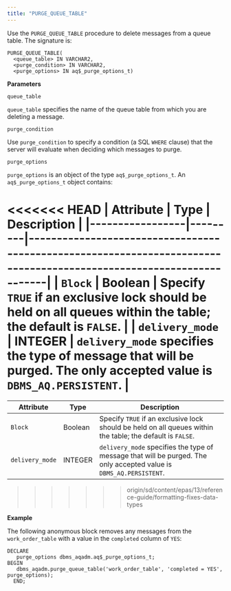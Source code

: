 ```yaml
---
title: "PURGE_QUEUE_TABLE"
---
```


Use the `PURGE_QUEUE_TABLE` procedure to delete messages from a queue table. The signature is:

```text
PURGE_QUEUE_TABLE(
  <queue_table> IN VARCHAR2,
  <purge_condition> IN VARCHAR2,
  <purge_options> IN aq$_purge_options_t)
```

**Parameters**

`queue_table`

 `queue_table` specifies the name of the queue table from which you are deleting a message.

`purge_condition`

 Use `purge_condition` to specify a condition (a SQL `WHERE` clause) that the server will evaluate when deciding which messages to purge.

`purge_options`

 `purge_options` is an object of the type `aq$_purge_options_t`. An `aq$_purge_options_t` object contains:

<<<<<<< HEAD
 | Attribute       | Type    | Description                                                                                                         |
 |-----------------|---------|---------------------------------------------------------------------------------------------------------------------|
 | `Block`         | Boolean | Specify `TRUE` if an exclusive lock should be held on all queues within the table; the default is `FALSE`.          |
 | `delivery_mode` | INTEGER | `delivery_mode` specifies the type of message that will be purged. The only accepted value is `DBMS_AQ.PERSISTENT`. |
=======
| Attribute       | Type    | Description                                                                                                         |
| --------------- | ------- | ------------------------------------------------------------------------------------------------------------------- |
| `Block`         | Boolean | Specify `TRUE` if an exclusive lock should be held on all queues within the table; the default is `FALSE`.          |
| `delivery_mode` | INTEGER | `delivery_mode` specifies the type of message that will be purged. The only accepted value is `DBMS_AQ.PERSISTENT`. |
>>>>>>> origin/sd/content/epas/13/reference-guide/formatting-fixes-data-types

**Example**

The following anonymous block removes any messages from the `work_order_table` with a value in the `completed` column of `YES`:

```text
DECLARE
   purge_options dbms_aqadm.aq$_purge_options_t;
BEGIN
   dbms_aqadm.purge_queue_table('work_order_table', 'completed = YES',
purge_options);
  END;
```
